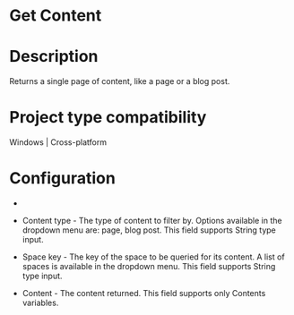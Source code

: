 ﻿# Get Content

# Description

Returns a single page of content, like a page or a blog post.

# Project type compatibility

Windows | Cross-platform

# Configuration

* 
* Content type - The type of content to filter by. Options available in the dropdown menu are: page, blog post. This field supports String type input.
* Space key - The key of the space to be queried for its content. A list of spaces is available in the dropdown menu. This field supports String type input.



* Content - The content returned. This field supports only Contents variables.

